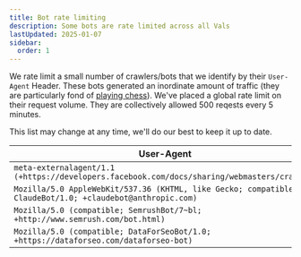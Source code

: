 ```yaml
---
title: Bot rate limiting
description: Some bots are rate limited across all Vals
lastUpdated: 2025-01-07
sidebar:
  order: 1
---
```


We rate limit a small number of crawlers/bots that we identify by their
`User-Agent` Header. These bots generated an inordinate amount of traffic
(they are particularly fond of [playing chess](https://maxm-staticchess.web.val.run/)).
We've placed a global rate limit on their request volume. They are collectively
allowed 500 reqests every 5 minutes.

This list may change at any time, we'll do our best to keep it up to date.

| User-Agent |
|------------|
| `meta-externalagent/1.1 (+https://developers.facebook.com/docs/sharing/webmasters/crawler)` |
| `Mozilla/5.0 AppleWebKit/537.36 (KHTML, like Gecko; compatible; ClaudeBot/1.0; +claudebot@anthropic.com)` |
| `Mozilla/5.0 (compatible; SemrushBot/7~bl; +http://www.semrush.com/bot.html)` |
| `Mozilla/5.0 (compatible; DataForSeoBot/1.0; +https://dataforseo.com/dataforseo-bot)` |
